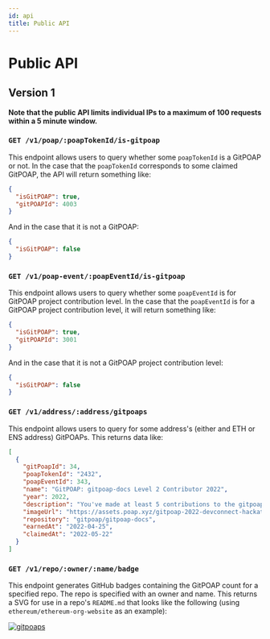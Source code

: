 ```yaml
---
id: api
title: Public API
---
```


# Public API

## Version 1

**Note that the public API limits individual IPs to a
maximum of 100 requests within a 5 minute window.**

### `GET /v1/poap/:poapTokenId/is-gitpoap`

This endpoint allows users to query whether some `poapTokenId` is a GitPOAP or not.
In the case that the `poapTokenId` corresponds to some claimed GitPOAP, the API will return
something like:

```json
{
  "isGitPOAP": true,
  "gitPOAPId": 4003
}
```

And in the case that it is not a GitPOAP:

```json
{
  "isGitPOAP": false
}
```

### `GET /v1/poap-event/:poapEventId/is-gitpoap`

This endpoint allows users to query whether some `poapEventId` is for GitPOAP project
contribution level. In the case that the `poapEventId` is for a GitPOAP project contribution
level, it will return something like:

```json
{
  "isGitPOAP": true,
  "gitPOAPId": 3001
}
```

And in the case that it is not a GitPOAP project contribution level:

```json
{
  "isGitPOAP": false
}
```

### `GET /v1/address/:address/gitpoaps`

This endpoint allows users to query for some address's (either and ETH or ENS
address) GitPOAPs. This returns data like:

```json
[
  {
    "gitPoapId": 34,
    "poapTokenId": "2432",
    "poapEventId": 343,
    "name": "GitPOAP: gitpoap-docs Level 2 Contributor 2022",
    "year": 2022,
    "description": "You've made at least 5 contributions to the gitpoap-docs project in 2022!",
    "imageUrl": "https://assets.poap.xyz/gitpoap-2022-devconnect-hackathon-gitpoap-team-contributor-2022-logo-1650466033470.png",
    "repository": "gitpoap/gitpoap-docs",
    "earnedAt": "2022-04-25",
    "claimedAt": "2022-05-22"
  }
]
```

### `GET /v1/repo/:owner/:name/badge`

This endpoint generates GitHub badges containing the GitPOAP count for a specified repo. The repo is specified with an owner and name. This returns a SVG for use in a repo's `README.md` that looks like the following (using `ethereum/ethereum-org-website` as an example):

[![gitpoaps](https://public-api.gitpoap.io/v1/repo/seven-heaven/repo7/badge)](https://gitpoap.io/gh/ethereum/ethereum-org-website)
